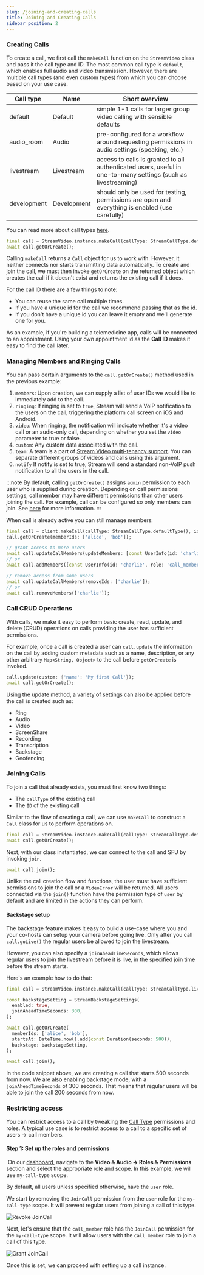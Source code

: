 ```yaml
---
slug: /joining-and-creating-calls
title: Joining and Creating Calls
sidebar_position: 2
---
```


### Creating Calls

To create a call, we first call the `makeCall` function on the `StreamVideo` class and pass it the call type and ID.
The most common call type is `default`, which enables full audio and video transmission.
However, there are multiple call types (and even custom types) from which you can choose based on your use case.

Call type | Name | Short overview
--- | --- | ---
default | Default | simple 1-1 calls for larger group video calling with sensible defaults
audio_room | Audio | pre-configured for a workflow around requesting permissions in audio settings (speaking, etc.)
livestream | Livestream | access to calls is granted to all authenticated users, useful in one-to-many settings (such as livestreaming)
development | Development | should only be used for testing, permissions are open and everything is enabled (use carefully)

You can read more about call types [here](https://getstream.io/video/docs/flutter/call-types/).


```dart
final call = StreamVideo.instance.makeCall(callType: StreamCallType.defaultType(), id: 'Your-call-ID');
await call.getOrCreate();
```

Calling `makeCall` returns a `Call` object for us to work with. However, it neither connects nor starts transmitting data automatically.
To create and join the call, we must then invoke `getOrCreate` on the returned object which creates the call if it doesn't exist and returns the existing call if it does.

For the call ID there are a few things to note:

* You can reuse the same call multiple times.
* If you have a unique id for the call we recommend passing that as the id.
* If you don't have a unique id you can leave it empty and we'll generate one for you.

As an example, if you're building a telemedicine app, calls will be connected to an appointment. Using your own appointment id as the **Call ID** makes it easy to find the call later.

### Managing Members and Ringing Calls

You can pass certain arguments to the `call.getOrCreate()` method used in the previous example:

1. `members`: Upon creation, we can supply a list of user IDs we would like to immediately add to the call.
2. `ringing`: If ringing is set to `true`, Stream will send a VoIP notification to the users on the call, triggering the platform call screen on iOS and Android.
3. `video`: When ringing, the notification will indicate whether it's a video call or an audio-only call, depending on whether you set the `video` parameter to true or false.
4. `custom`: Any custom data associated with the call.
5. `team`: A team is a part of [Stream Video multi-tenancy support](https://getstream.io/video/docs/api/multi-tenant/). You can separate different groups of videos and calls using this argument.
6. `notify` If notify is set to true, Stream will send a standard non-VoIP push notification to all the users in the call.

:::note
By default, calling `getOrCreate()` assigns `admin` permission to each user who is supplied during creation. Depending on call permissions settings, call member may have different permissions than other users joining the call. For example, call can be configured so only members can join. See [here](#restricting-access) for more information.
:::

When call is already active you can still manage members:

```dart
final call = client.makeCall(callType: StreamCallType.defaultType(), id: 'my-call-id');
call.getOrCreate(memberIds: ['alice', 'bob']);

// grant access to more users
await call.updateCallMembers(updateMembers: [const UserInfo(id: 'charlie', role: 'call_member')]);
// or
await call.addMembers([const UserInfo(id: 'charlie', role: 'call_member')]);

// remove access from some users
await call.updateCallMembers(removeIds: ['charlie']);
// or
await call.removeMembers(['charlie']);
```

### Call CRUD Operations

With calls, we make it easy to perform basic create, read, update, and delete (CRUD) operations on calls providing the user has sufficient permissions.

For example, once a call is created a user can `call.update` the information on the call by adding custom metadata such as a name, description, or any other arbitrary `Map<String, Object>` to the call before `getOrCreate` is invoked.

```dart
call.update(custom: {'name': 'My first Call'});
await call.getOrCreate();
```

Using the update method, a variety of settings can also be applied before the call is created such as:

- Ring
- Audio
- Video
- ScreenShare
- Recording
- Transcription
- Backstage
- Geofencing

### Joining Calls

To join a call that already exists, you must first know two things:

- The `callType` of the existing call
- The `ID` of the existing call

Similar to the flow of creating a call, we can use `makeCall` to construct a `Call` class for us to perform operations on.

```dart
final call = StreamVideo.instance.makeCall(callType: StreamCallType.defaultType(), id: 'My-existing-call-ID');
await call.getOrCreate();
```

Next, with our class instantiated, we can connect to the call and SFU by invoking `join`.

```dart
await call.join();
```

Unlike the call creation flow and functions, the user must have sufficient permissions to join the call or a `VideoError` will be returned. All users connected via the `join()` function have the permission type of `user` by default and are limited in the actions they can perform.

#### Backstage setup

The backstage feature makes it easy to build a use-case where you and your co-hosts can setup your camera before going live. Only after you call `call.goLive()` the regular users be allowed to join the livestream.

However, you can also specify a `joinAheadTimeSeconds`, which allows regular users to join the livestream before it is live, in the specified join time before the stream starts.

Here's an example how to do that:

```dart
final call = StreamVideo.instance.makeCall(callType: StreamCallType.livestream(), id: 'my-call-id');

const backstageSetting = StreamBackstageSettings(
  enabled: true,
  joinAheadTimeSeconds: 300,
);

await call.getOrCreate(
  memberIds: ['alice', 'bob'],
  startsAt: DateTime.now().add(const Duration(seconds: 500)),
  backstage: backstageSetting,
);

await call.join();
```

In the code snippet above, we are creating a call that starts 500 seconds from now. We are also enabling backstage mode, with a `joinAheadTimeSeconds` of 300 seconds. That means that regular users will be able to join the call 200 seconds from now.

### Restricting access

You can restrict access to a call by tweaking the [Call Type](https://getstream.io/video/docs/flutter/call-types/) permissions and roles. A typical use case is to restrict access to a call to a specific set of users -> call members.

#### Step 1: Set up the roles and permissions
​
On our [dashboard](https://dashboard.getstream.io), navigate to the **Video & Audio -> Roles & Permissions** section and select the appropriate role and scope. In this example, we will use `my-call-type` scope.

By default, all users unless specified otherwise, have the `user` role.

We start by removing the `JoinCall` permission from the `user` role for the `my-call-type` scope. It will prevent regular users from joining a call of this type.

![Revoke JoinCall](../assets/core_concepts/user-revoke-joincall.png)

Next, let's ensure that the `call_member` role has the `JoinCall` permission for the `my-call-type` scope. It will allow users with the `call_member` role to join a call of this type.

![Grant JoinCall](../assets/core_concepts/call_member-grant-joincall.png)

Once this is set, we can proceed with setting up a call instance.